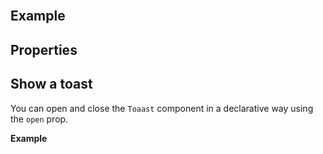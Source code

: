 
<Meta of={ComponentStories} />

<DocsHeader of={ComponentStories} since="0.9.0" />

<br />

## Example

<Canvas of={ComponentStories.Default} />

## Properties

<ControlsWithNote of={ComponentStories.Default} />

## Show a toast

You can open and close the `Toaast` component in a declarative way using the `open` prop.

**Example**

```jsx
export function MyComponentWithAToast() {
  const [showToast, setShowToast] = useState(false);

  return (
    <>
      <Button
        onClick={() => {
          setShowToast(true);
        }}
      >
        Show Toast
      </Button>
      <Toast
        open={showToast}
        onClose={() => {
          setShowToast(false);
        }}
      >
        This is my Toast!
      </Toast>
    </>
  );
}
```

<Footer />
